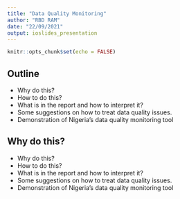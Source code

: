 ```yaml
---
title: "Data Quality Monitoring"
author: "RBD RAM"
date: "22/09/2021"
output: ioslides_presentation
---
```


```r
knitr::opts_chunk$set(echo = FALSE)
```

## Outline

-   Why do this?
-   How to do this?
-   What is in the report and how to interpret it?
-   Some suggestions on how to treat data quality issues.
-   Demonstration of Nigeria's data quality monitoring tool

## Why do this?

-   Why do this?
-   How to do this?
-   What is in the report and how to interpret it?
-   Some suggestions on how to treat data quality issues.
-   Demonstration of Nigeria's data quality monitoring tool

## 
